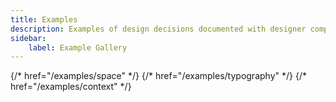 ```yaml
---
title: Examples
description: Examples of design decisions documented with designer components.
sidebar:
    label: Example Gallery
---
```



<CardGrid>
    <LinkCard
        title="Color"
        href="/examples/color"
        description="🎨 Color components, swatches, scales, and palettes"
    />
    <LinkCard
        title="Space"
        href="/examples/space"
        description="📐 Space values and scales. Covers spacing units, paddings, margins, gaps, and measurements for responsive design."
    />
    {/* href="/examples/space" */}
    <LinkCard
        title="Typography"
        description="🅰️ Typefaces, font families, font variants, and scales."
    />
    {/* href="/examples/typography" */}
    <LinkCard
        title="Contexts"
        description="🫥 Color schemes, themes, devices, containers, surfaces, and custom contexts. Used to scope and adapt design decisions to specific usage scenarios."
    />
    {/* href="/examples/context" */}
</CardGrid>
